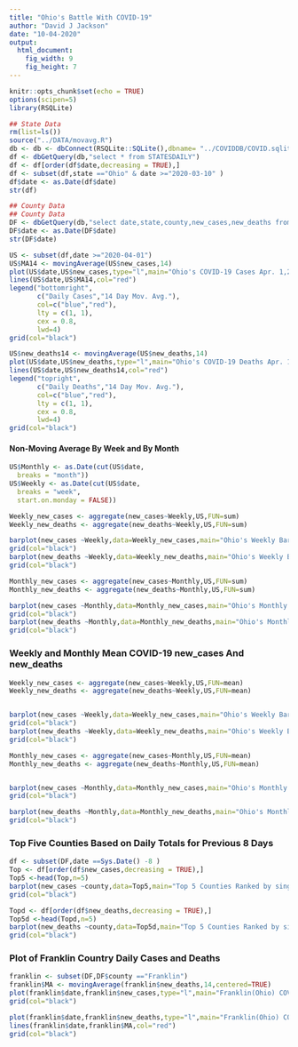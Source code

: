```yaml
---
title: "Ohio's Battle With COVID-19"
author: "David J Jackson"
date: "10-04-2020"
output: 
  html_document: 
    fig_width: 9
    fig_height: 7
---
```


```r
knitr::opts_chunk$set(echo = TRUE)
options(scipen=5)
library(RSQLite)
```
```r
## State Data
rm(list=ls())
source("../DATA/movavg.R")
db <- db <- dbConnect(RSQLite::SQLite(),dbname= "../COVIDDB/COVID.sqlite3")
df <- dbGetQuery(db,"select * from STATESDAILY")
df <- df[order(df$date,decreasing = TRUE),]
df <- subset(df,state =="Ohio" & date >="2020-03-10" )
df$date <- as.Date(df$date)
str(df)

## County Data
## County Data
DF <- dbGetQuery(db,"select date,state,county,new_cases,new_deaths from  COUNTYDAILY where state='Ohio'")
DF$date <- as.Date(DF$date)
str(DF$date)
```
```r
US <- subset(df,date >="2020-04-01")
US$MA14 <- movingAverage(US$new_cases,14)
plot(US$date,US$new_cases,type="l",main="Ohio's COVID-19 Cases Apr. 1,2020 - Present \n ( Red line = 14 day moving avearge)",xlab="Date",ylab="Cases",col="blue") 
lines(US$date,US$MA14,col="red")
legend("bottomright",
       c("Daily Cases","14 Day Mov. Avg."),
       col=c("blue","red"),
       lty = c(1, 1),
       cex = 0.8,
       lwd=4)
grid(col="black")
```
```r
US$new_deaths14 <- movingAverage(US$new_deaths,14)
plot(US$date,US$new_deaths,type="l",main="Ohio's COVID-19 Deaths Apr. 1,2020 - Present \n (Red = 14 day moving average)",xlab="Date",ylab="Deaths",col="blue")
lines(US$date,US$new_deaths14,col="red")
legend("topright",
       c("Daily Deaths","14 Day Mov. Avg."),
       col=c("blue","red"),
       lty = c(1, 1),
       cex = 0.8,
       lwd=4)
grid(col="black")
```

#### Non-Moving Average By Week and By Month

```r
US$Monthly <- as.Date(cut(US$date,
  breaks = "month"))
US$Weekly <- as.Date(cut(US$date,
  breaks = "week",
  start.on.monday = FALSE))

```
```r
Weekly_new_cases <- aggregate(new_cases~Weekly,US,FUN=sum)
Weekly_new_deaths <- aggregate(new_deaths~Weekly,US,FUN=sum)

```
```r
barplot(new_cases ~Weekly,data=Weekly_new_cases,main="Ohio's Weekly Barplot of Cases",xlab="Date",ylab="Cases")
grid(col="black")
barplot(new_deaths ~Weekly,data=Weekly_new_deaths,main="Ohio's Weekly Barplot of Deaths",xlab="Date",ylab="Deaths")
grid(col="black")
```
```r

Monthly_new_cases <- aggregate(new_cases~Monthly,US,FUN=sum)
Monthly_new_deaths <- aggregate(new_deaths~Monthly,US,FUN=sum)
```
```r
barplot(new_cases ~Monthly,data=Monthly_new_cases,main="Ohio's Monthly Barplot of Total Cases",xlab="Date",ylab="Cases" )
grid(col="black")
barplot(new_deaths ~Monthly,data=Monthly_new_deaths,main="Ohio's Monthly Barplot of Total Deaths",xlab="Date",ylab="Deaths")
grid(col="black")
```

### Weekly and Monthly Mean COVID-19 new_cases And new_deaths

```r
Weekly_new_cases <- aggregate(new_cases~Weekly,US,FUN=mean)
Weekly_new_deaths <- aggregate(new_deaths~Weekly,US,FUN=mean)


barplot(new_cases ~Weekly,data=Weekly_new_cases,main="Ohio's Weekly Barplot of Mean Cases",xlab="Date",ylab="Cases")
grid(col="black")
barplot(new_deaths ~Weekly,data=Weekly_new_deaths,main="Ohio's Weekly Barplot of Mean Deaths",xlab="Date",ylab="Deaths")
grid(col="black")
```
```r
Monthly_new_cases <- aggregate(new_cases~Monthly,US,FUN=mean)
Monthly_new_deaths <- aggregate(new_deaths~Monthly,US,FUN=mean)


barplot(new_cases ~Monthly,data=Monthly_new_cases,main="Ohio's Monthly Mean Barplot of Cases",xlab="Date",ylab="Cases")
grid(col="black")

barplot(new_deaths ~Monthly,data=Monthly_new_deaths,main="Ohio's Monthly Mean Barplot of new_deaths",xlab="Date",ylab="Deaths")
grid(col="black")
```

### Top Five Counties Based on Daily Totals for Previous 8 Days

```r
df <- subset(DF,date ==Sys.Date() -8 )
Top <- df[order(df$new_cases,decreasing = TRUE),]
Top5 <-head(Top,n=5)
barplot(new_cases ~county,data=Top5,main="Top 5 Counties Ranked by single Day Cases",xlab="(For Sept 13, 2020)",ylab="Cases")
grid(col="black")

Topd <- df[order(df$new_deaths,decreasing = TRUE),]
Top5d <-head(Topd,n=5)
barplot(new_deaths ~county,data=Top5d,main="Top 5 Counties Ranked by single Day Deaths",xlab="(For Sept 13, 2020)",ylab="Cases")
grid(col="black")
```

### Plot of Franklin Country Daily Cases and Deaths

```r
franklin <- subset(DF,DF$county =="Franklin")
franklin$MA <- movingAverage(franklin$new_deaths,14,centered=TRUE)
plot(franklin$date,franklin$new_cases,type="l",main="Franklin(Ohio) COVID-19 Cases by Date")
grid(col="black")

plot(franklin$date,franklin$new_deaths,type="l",main="Franklin(Ohio) COVID-19 Deaths by Date")
lines(franklin$date,franklin$MA,col="red")
grid(col="black")
```

